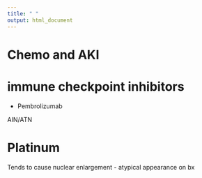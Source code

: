 ---
title: " "
output: html_document
---

# Chemo and AKI

# immune checkpoint inhibitors

-   Pembrolizumab

AIN/ATN

# Platinum

Tends to cause nuclear enlargement - atypical appearance on bx